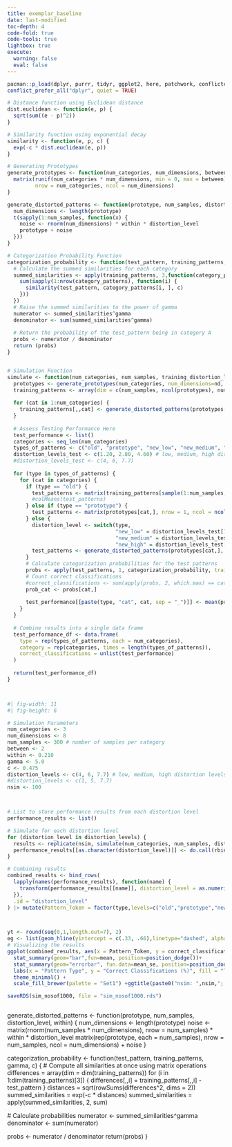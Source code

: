 ```yaml
---
title: exemplar_baseline
date: last-modified
toc-depth: 4
code-fold: true
code-tools: true
lightbox: true
execute: 
  warning: false
  eval: false
---
```



```r

pacman::p_load(dplyr, purrr, tidyr, ggplot2, here, patchwork, conflicted, knitr, grateful)
conflict_prefer_all("dplyr", quiet = TRUE)

```


```r

# Distance function using Euclidean distance
dist.euclidean <- function(e, p) {
  sqrt(sum((e - p)^2))
}

# Similarity function using exponential decay
similarity <- function(e, p, c) {
  exp(-c * dist.euclidean(e, p))
}

# Generating Prototypes
generate_prototypes <- function(num_categories, num_dimensions, between) {
  matrix(runif(num_categories * num_dimensions, min = 0, max = between), 
         nrow = num_categories, ncol = num_dimensions)
}

generate_distorted_patterns <- function(prototype, num_samples, distortion_level, within) {
  num_dimensions <- length(prototype)
  t(sapply(1:num_samples, function(x) {
    noise <- rnorm(num_dimensions) * within * distortion_level
    prototype + noise
  }))
}

# Categorization Probability Function
categorization_probability <- function(test_pattern, training_patterns, gamma, c) {
  # Calculate the summed similarities for each category
  summed_similarities <- apply(training_patterns, 3,function(category_patterns) {
    sum(sapply(1:nrow(category_patterns), function(i) {
      similarity(test_pattern, category_patterns[i, ], c)
    }))
  })
  # Raise the summed similarities to the power of gamma
  numerator <- summed_similarities^gamma
  denominator <- sum(summed_similarities^gamma)
  
  # Return the probability of the test_pattern being in category A
  probs <- numerator / denominator
  return (probs)
}


# Simulation Function
simulate <- function(num_categories, num_samples, training_distortion_level, within, between, c, gamma, nd=6) {
  prototypes <- generate_prototypes(num_categories, num_dimensions=nd, between=between)
  training_patterns <- array(dim = c(num_samples, ncol(prototypes), num_categories))
  
  for (cat in 1:num_categories) {
    training_patterns[,,cat] <- generate_distorted_patterns(prototypes[cat,], num_samples, training_distortion_level, within)
  }
  
  # Assess Testing Performance Here
  test_performance <- list()
  categories <- seq_len(num_categories)
  types_of_patterns <- c("old", "prototype", "new_low", "new_medium", "new_high")
  distortion_levels_test <- c(1.20, 2.80, 4.60) # low, medium, high distortion levels
  #distortion_levels_test <- c(4, 6, 7.7)
  
  for (type in types_of_patterns) {
    for (cat in categories) {
      if (type == "old") {
        test_patterns <- matrix(training_patterns[sample(1:num_samples, 27),,cat])
        #colMeans(test_patterns)
      } else if (type == "prototype") {
        test_patterns <- matrix(prototypes[cat,], nrow = 1, ncol = ncol(prototypes), byrow = TRUE)
      } else {
        distortion_level <- switch(type,
                                   "new_low" = distortion_levels_test[1],
                                   "new_medium" = distortion_levels_test[2],
                                   "new_high" = distortion_levels_test[3])
        test_patterns <- generate_distorted_patterns(prototypes[cat,], 27, distortion_level, within)
      }
      # Calculate categorization probabilities for the test patterns
      probs <- apply(test_patterns, 1, categorization_probability, training_patterns = training_patterns, gamma = gamma, c = c)
      # Count correct classifications
      #correct_classifications <- sum(apply(probs, 2, which.max) == cat)
      prob_cat <- probs[cat,]
      
      test_performance[[paste(type, "cat", cat, sep = "_")]] <- mean(prob_cat) #correct_classifications / nrow(test_patterns)
    }
  }
  
  # Combine results into a single data frame
  test_performance_df <- data.frame(
    type = rep(types_of_patterns, each = num_categories),
    category = rep(categories, times = length(types_of_patterns)),
    correct_classifications = unlist(test_performance)
  )
  
  return(test_performance_df)
}




```




```r
#| fig-width: 11
#| fig-height: 6

# Simulation Parameters
num_categories <- 3
num_dimensions <- 8
num_samples <- 300 # number of samples per category
between <- 2
within <- 0.210
gamma <- 5.0
c <- 0.475
distortion_levels <- c(4, 6, 7.7) # low, medium, high distortion levels
#distortion_levels <- c(1, 5, 7.7)
nsim <- 100



# List to store performance results from each distortion level
performance_results <- list()

# Simulate for each distortion level
for (distortion_level in distortion_levels) {
  results <- replicate(nsim, simulate(num_categories, num_samples, distortion_level, within, between, c, gamma, nd=num_dimensions), simplify = FALSE)
  performance_results[[as.character(distortion_level)]] <- do.call(rbind, results)
}

# Combining results
combined_results <- bind_rows(
  lapply(names(performance_results), function(name) {
    transform(performance_results[[name]], distortion_level = as.numeric(name))
  }),
  .id = "distortion_level"
) |> mutate(Pattern_Token = factor(type,levels=c("old","prototype","new_low","new_medium","new_high")))



yt <- round(seq(0,1,length.out=7), 2)
eg <- list(geom_hline(yintercept = c(.33, .66),linetype="dashed", alpha=.5),scale_y_continuous(breaks=yt))
# Visualizing the results
ggplot(combined_results, aes(x = Pattern_Token, y = correct_classifications, fill = factor(distortion_level))) +
  stat_summary(geom="bar",fun=mean, position=position_dodge())+
  stat_summary(geom="errorbar", fun.data=mean_se, position=position_dodge()) +
  labs(x = "Pattern Type", y = "Correct Classifications (%)", fill = "Training Distortion Level") +
  theme_minimal() +
  scale_fill_brewer(palette = "Set1") +ggtitle(paste0("nsim: ",nsim,"; gamma: ",gamma,"; c: ",c,"; within: ",within,"; between: ",between,"; num_samples: ",num_samples, " nd: ", num_dimensions)) +eg
```

```r

saveRDS(sim_nosof1000, file = "sim_nosof1000.rds")

```

```r
```

generate_distorted_patterns <- function(prototype, num_samples, distortion_level, within) {
  num_dimensions <- length(prototype)
  noise <- matrix(rnorm(num_samples * num_dimensions), nrow = num_samples) * within * distortion_level
  matrix(rep(prototype, each = num_samples), nrow = num_samples, ncol = num_dimensions) + noise
}

categorization_probability <- function(test_pattern, training_patterns, gamma, c) {
  # Compute all similarities at once using matrix operations
  differences = array(dim = dim(training_patterns))
  for (i in 1:dim(training_patterns)[3]) {
      differences[,,i] = training_patterns[,,i] - test_pattern
  }
  distances = sqrt(rowSums(differences^2, dims = 2))
  summed_similarities = exp(-c * distances)
  summed_similarities = apply(summed_similarities, 2, sum)

  # Calculate probabilities
  numerator <- summed_similarities^gamma
  denominator <- sum(numerator)
  
  probs <- numerator / denominator
  return(probs)
}
